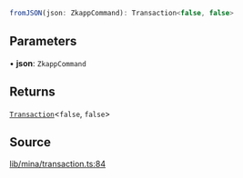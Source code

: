 ```ts
fromJSON(json: ZkappCommand): Transaction<false, false>
```

## Parameters

• **json**: `ZkappCommand`

## Returns

[`Transaction`](../../../type-aliases/Transaction.mdx)\<`false`, `false`\>

## Source

[lib/mina/transaction.ts:84](https://github.com/o1-labs/o1js/blob/fd7bd4b02f4f7cc1057cd423261d70c22275763a/src/lib/mina/transaction.ts#L84)
